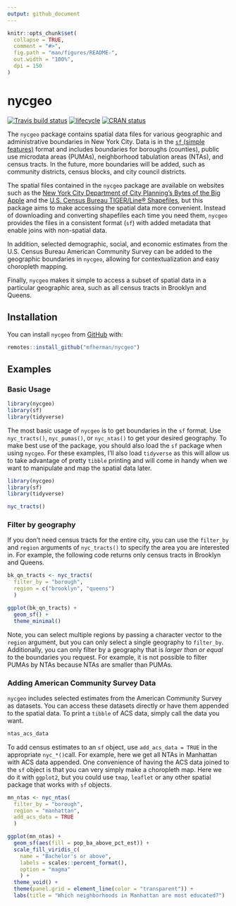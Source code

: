 ```yaml
---
output: github_document
---
```


<!-- README.md is generated from README.Rmd. Please edit that file -->

```r
knitr::opts_chunk$set(
  collapse = TRUE,
  comment = "#>",
  fig.path = "man/figures/README-",
  out.width = "100%",
  dpi = 150
)
```
# nycgeo

[![Travis build status](https://travis-ci.org/mfherman/nycgeo.svg?branch=master)](https://travis-ci.org/mfherman/nycgeo)
[![lifecycle](https://img.shields.io/badge/lifecycle-experimental-orange.svg)](https://www.tidyverse.org/lifecycle/#experimental)
[![CRAN status](https://www.r-pkg.org/badges/version/nycgeo)](https://cran.r-project.org/package=nycgeo)
  
The `nycgeo` package contains spatial data files for various geographic and administrative boundaries in New York City. Data is in the [`sf` (simple features)](https://r-spatial.github.io/sf/) format and includes boundaries for boroughs (counties), public use microdata areas (PUMAs), neighborhood tabulation areas (NTAs), and census tracts. In the future, more boundaries will be added, such as community districts, census blocks, and city council districts.

The spatial files contained in the `nycgeo` package are available on websites such as the [New York City Department of City Planning's Bytes of the Big Apple](https://www1.nyc.gov/site/planning/data-maps/open-data.page#district_political) and the [U.S. Census Bureau TIGER/Line® Shapefiles](https://www.census.gov/geo/maps-data/data/tiger-line.html), but this package aims to make accessing the spatial data more convenient. Instead of downloading and converting shapefiles each time you need them, `nycgeo` provides the files in a consistent format (`sf`) with added metadata that enable joins with non-spatial data.

In addition, selected demographic, social, and economic estimates from the U.S. Census Bureau American Community Survey can be added to the geographic boundaries in `nycgeo`, allowing for contextualization and easy choropleth mapping.

Finally, `nycgeo` makes it simple to access a subset of spatial data in a particular geographic area, such as all census tracts in Brooklyn and Queens.

## Installation

You can install `nycgeo` from [GitHub](https://https://github.com/mfherman/nycgeo) with:

``` r
remotes::install_github("mfherman/nycgeo")
```

## Examples

### Basic Usage

```r
library(nycgeo)
library(sf)
library(tidyverse)
```

The most basic usage of `nycgeo` is to get boundaries in the `sf` format. Use `nyc_tracts()`, `nyc_pumas()`, or `nyc_ntas()` to get your desired geography. To make best use of the package, you should also load the `sf` package when using `nycgeo`. For these examples, I'll also load `tidyverse` as this will allow us to take advantage of pretty `tibble` printing and will come in handy when we want to manipulate and map the spatial data later.

```r
library(nycgeo)
library(sf)
library(tidyverse)

nyc_tracts()
```

### Filter by geography

If you don't need census tracts for the entire city, you can use the `filter_by` and `region` arguments of `nyc_tracts()` to specify the area you are interested in. For example, the following code returns only census tracts in Brooklyn and Queens.

```r
bk_qn_tracts <- nyc_tracts(
  filter_by = "borough",
  region = c("brooklyn", "queens")
  )

ggplot(bk_qn_tracts) +
  geom_sf() +
  theme_minimal()
```

Note, you can select multiple regions by passing a character vector to the `region` argument, but you can only select a single geography to `filter_by`. Additionally, you can only filter by a geography that is *larger than or equal to* the boundaries you request. For example, it is not possible to filter PUMAs by NTAs because NTAs are smaller than PUMAs.

### Adding American Community Survey Data

`nycgeo` includes selected estimates from the American Community Survey as datasets. You can access these datasets directly or have them appended to the spatial data. To print a `tibble` of ACS data, simply call the data you want.

```r
ntas_acs_data
```

To add census estimates to an `sf` object, use `add_acs_data = TRUE` in the appropriate `nyc_*()`call. For example, here we get all NTAs in Manhattan with ACS data appended. One convenience of having the ACS data joined to the `sf` object is that you can very simply make a choropleth map. Here we do it with `ggplot2`, but you could use `tmap`, `leaflet` or any other spatial package that works with `sf` objects.

```r
mn_ntas <- nyc_ntas(
  filter_by = "borough",
  region = "manhattan",
  add_acs_data = TRUE
  )

ggplot(mn_ntas) +
  geom_sf(aes(fill = pop_ba_above_pct_est)) +
  scale_fill_viridis_c(
    name = "Bachelor's or above",
    labels = scales::percent_format(),
    option = "magma"
    ) +
  theme_void() +
  theme(panel.grid = element_line(color = "transparent")) +
  labs(title = "Which neighborhoods in Manhattan are most educated?")
```

